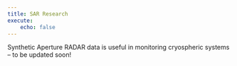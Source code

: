 ```yaml
---
title: SAR Research
execute:
    echo: false
---
```


Synthetic Aperture RADAR data is useful in monitoring cryospheric systems -- to be updated soon!